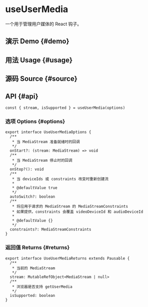 # useUserMedia


<HooksType category="Sensors" isSupported />

一个用于管理用户媒体的 React 钩子。

## 演示 Demo \{#demo}


<App />

## 用法 Usage \{#usage}



## 源码 Source \{#source}


<Source />

## API \{#api}

```tsx
const { stream, isSupported } = useUserMedia(options)
```

### 选项 Options \{#options}

```tsx
export interface UseUserMediaOptions {
  /**
   * 当 MediaStream 准备就绪时的回调
   */
  onStart?: (stream: MediaStream) => void
  /**
   * 当 MediaStream 停止时的回调
   */
  onStop?(): void
  /**
   * 当 deviceIds 或 constraints 改变时重新创建流
   *
   * @defaultValue true
   */
  autoSwitch?: boolean
  /**
   * 将应用于请求的 MediaStream 的 MediaStreamConstraints
   * 如果提供，constraints 会覆盖 videoDeviceId 和 audioDeviceId
   *
   * @defaultValue {}
   */
  constraints?: MediaStreamConstraints
}
```

### 返回值 Returns \{#returns}

```tsx
export interface UseUserMediaReturns extends Pausable {
  /**
   * 当前的 MediaStream
   */
  stream: MutableRefObject<MediaStream | null>
  /**
   * 浏览器是否支持 getUserMedia
   */
  isSupported: boolean
}
```
